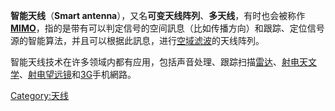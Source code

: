{{NoteTA
|1=zh-tw:智慧;zh-hk:智能;zh-cn:智能;zh-sg:智慧;
|2=zh-tw:訊號;zh-cn:信号;
|3=zh-tw:訊息;zh-cn:信息;}}
{{unreferenced|time=2013-05-24T08:14:16+00:00}}
'''智能天线'''（'''Smart antenna'''），又名'''可变天线阵列'''、'''多天线'''，有时也会被称作'''[[MIMO|MIMO]]'''，指的是带有可以判定信号的空间訊息（比如传播方向）和跟踪、定位信号源的智能算法，并且可以根据此訊息，进行[[空域滤波|空域滤波]]的天线阵列。

智能天线技术在许多领域内都有应用，包括声音处理、跟踪扫描[[雷达|雷达]]、[[射电天文学|射电天文学]]、[[射电望远镜|射电望远镜]]和[[3G|3G]]手机網路。

{{Com-stub}}

[[Category:天线|Category:天线]]